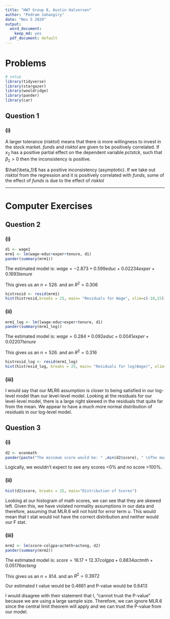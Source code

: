 ```yaml
---
title: "HW7 Group 8, Austin Halvorsen"
author: "Pedram Jahangiry"
date: "Nov 5 2020"
output:
  word_document: 
    keep_md: yes
  pdf_document: default
---
```


\newpage

# Problems

```r
# setup
library(tidyverse)
library(stargazer)
library(wooldridge)
library(pander)
library(car)
```

## Question 1

### (i) 

A larger tolerance ($risktol$) means that there is more willingness to invest in the stock market. $funds$ and $risktol$ are given to be positively correlated. If $x_2$ has a positive partial effect on the dependent variable $pctstck$, such that $\beta_2 > 0$ then the inconsistency is positive.  

\newline

$\hat{\beta_1}$ has a positive inconsistency (asymptotic). If we take out $risktol$ from the regression and it is positively correlated with $funds$, some of the effect of $funds$ is due to the effect of $risktol$

---------

\newpage

# Computer Exercises

## Question 2

### (i) 

```r
d1 <- wage1
mrm1 <- lm(wage~educ+exper+tenure, d1)
pander(summary(mrm1))
```

The estimated model is: $wage=-2.873+0.599educ+0.02234exper+0.1693tenure$

\newline

This gives us an $n=526$. and an $R^2=0.306$

```r
histresid <- resid(mrm1)
hist(histresid,breaks = 25, main= "Residuals for Wage", xlim=c(-10,15))
```

### (ii)

```r
mrm1_log <- lm(lwage~educ+exper+tenure, d1)
pander(summary(mrm1_log))
```

The estimated model is: $wage=0.284+0.092educ+0.0041exper+0.02207tenure$

\newline

This gives us an $n=526$. and an $R^2=0.316$

```r
histresid_log <- resid(mrm1_log)
hist(histresid_log, breaks = 25, main= "Residuals for log(Wage)", xlim=c(-2,2))
```


### (iii)

I would say that our MLR6 assumption is closer to being satisfied in our log-level model than our level-level model. Looking at the residuals for our level-level model, there is a large right skewed in the residuals that quite far from the mean. We appear to have a much more normal distribution of residuals in our log-level model.

\newpage

## Question 3

### (i)

```r
d2 <- econmath
pander(paste("The minimum score would be: " ,min(d2$score), " \nThe maximum score would be: ", max(d2$score)))
```
Logically, we wouldn't expect to see any scores <0% and no score >100%.

### (ii)
```r
hist(d2$score, breaks = 25, main="Distribution of Scores")
```
Looking at our histogram of math scores, we can see that they are skewed left. Given this, we have violated normality assumptions in our data and therefore, assuming that MLR.6 will not hold for error term $u$. This would mean that t stat would not have the correct distribution and neither would our F stat. 

### (iii)

```r
mrm2 <- lm(score~colgpa+actmth+acteng, d2)
pander(summary(mrm2))
```

The estimated model is: $score=16.17+12.37colgpa+0.8834actmth+0.05176acteng$

\newline

This gives us an $n=814$. and an $R^2=0.3972$

\newline

Our estimated t value would be 0.4661 and P-value would be 0.6413

I would disagree with their statement that I, "cannot trust the P-value" because we are using a large sample size. Therefore, we can ignore MLR.6 since the central limit theorem will apply and we can trust the P-value from our model.
